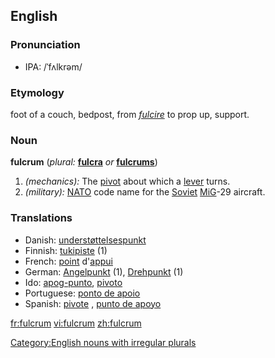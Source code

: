 {{wikipedia}}
==English==
===Pronunciation===
*IPA: /ˈfʌlkrəm/

===Etymology===
{{L.}} foot of a couch, bedpost, from ''[[fulcire]]'' to prop up, support.

===Noun===
'''fulcrum'''  (''plural:'' '''[[fulcra]]''' ''or'' '''[[fulcrums]]''')
# ''(mechanics):'' The [[pivot]] about which a [[lever]] turns.
# ''(military):'' [[NATO]] code name for the [[Soviet]] [[MiG]]-29 aircraft.

===Translations===
*Danish: [[understøttelsespunkt]] {{n}}
*Finnish: [[tukipiste]] (1)
*French: [[point]] d'[[appui]] {{m}}
*German: [[Angelpunkt]] {{m}} (1), [[Drehpunkt]] {{m}} (1)
*Ido: [[apog-punto]], [[pivoto]]
*Portuguese: [[ponto de apoio]] {{m}}
*Spanish: [[pivote]] {{m}}, [[punto de apoyo]] {{m}}

[[Category:English nouns with irregular plurals]]

[[fr:fulcrum]]
[[vi:fulcrum]]
[[zh:fulcrum]]